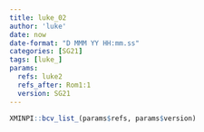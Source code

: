 ```yaml
---
title: luke_02
author: 'luke'
date: now
date-format: "D MMM YY HH:mm.ss"
categories: [SG21]
tags: [luke_]
params:
  refs: luke2
  refs_after: Rom1:1
  version: SG21
---
```


```r
XMINPI::bcv_list_(params$refs, params$version)
```

